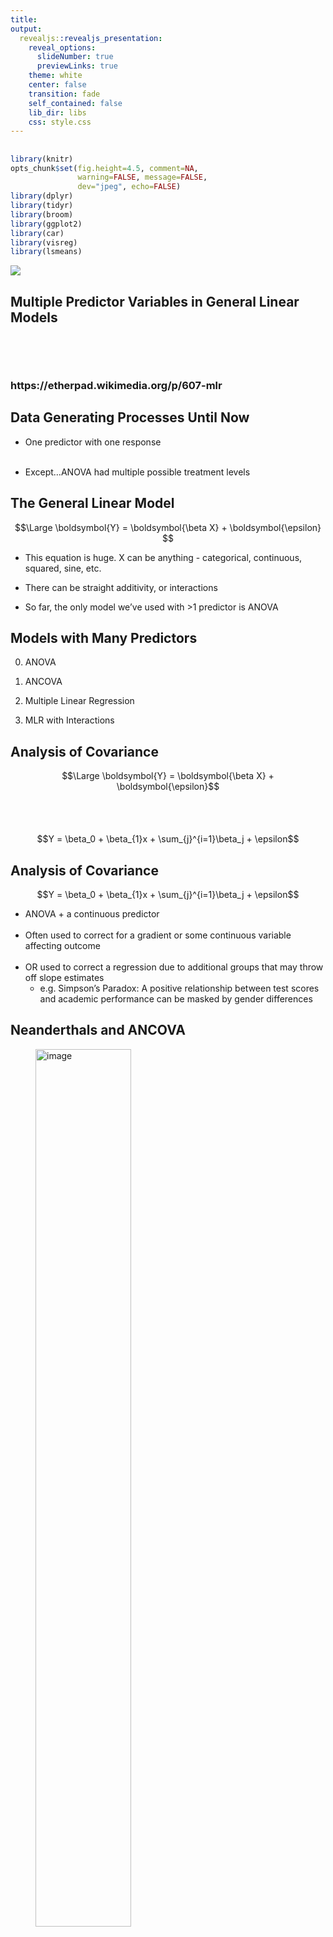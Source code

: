 ```yaml
---
title:
output:
  revealjs::revealjs_presentation:
    reveal_options:
      slideNumber: true
      previewLinks: true
    theme: white
    center: false
    transition: fade
    self_contained: false
    lib_dir: libs
    css: style.css
---
```


## 
```r
library(knitr)
opts_chunk$set(fig.height=4.5, comment=NA, 
               warning=FALSE, message=FALSE, 
               dev="jpeg", echo=FALSE)
library(dplyr)
library(tidyr)
library(broom)
library(ggplot2)
library(car)
library(visreg)
library(lsmeans)

```
![](images/23/wonka_mult_regression.jpg)
<h2> Multiple Predictor Variables in General Linear Models</h2>

##
\ 
\
\
<h3>https://etherpad.wikimedia.org/p/607-mlr</h3>

## Data Generating Processes Until Now

-   One predictor with one response\
    \

-   Except...ANOVA had multiple possible treatment levels

## The General Linear Model

$$\Large \boldsymbol{Y} = \boldsymbol{\beta X} + \boldsymbol{\epsilon} $$  

-   This equation is huge. X can be anything - categorical,
    continuous, squared, sine, etc.

-   There can be straight additivity, or interactions

-   So far, the only model we've used with >1 predictor is ANOVA


## Models with Many Predictors

0.   ANOVA

1.   ANCOVA

2.   Multiple Linear Regression

3.   MLR with Interactions


## Analysis of Covariance

$$\Large \boldsymbol{Y} = \boldsymbol{\beta X} + \boldsymbol{\epsilon}$$  
\
\
$$Y = \beta_0 + \beta_{1}x  + \sum_{j}^{i=1}\beta_j + \epsilon$$  


## Analysis of Covariance

$$Y = \beta_0 + \beta_{1}x  + \sum_{j}^{i=1}\beta_j + \epsilon$$  


-   ANOVA + a continuous predictor\
\
-   Often used to correct for a gradient or some continuous variable affecting outcome\
\
-   OR used to correct a regression due to additional groups that may throw off slope estimates\
      - e.g. Simpson's Paradox: A positive relationship between test scores and academic performance can be masked by gender differences



## Neanderthals and ANCOVA

![image](./images/23/neanlooking.jpeg){width="60.00000%"}

Who had a bigger brain: Neanderthals or us?





## The Means Look the Same...

```r
neand <- read.csv("./data/23/18q09NeanderthalBrainSize.csv")
neand_plot_box <- qplot(species, lnbrain, data=neand, fill=species, geom="boxplot")  + theme_bw()
neand_plot_box
```



## But there appears to be a Relationship Between Body and Brain Mass

```r
neand_plot <- qplot(lnmass, lnbrain, data=neand, color=species, size=I(3))  + theme_bw()
neand_plot
```



## And Mean Body Mass is Different

```r
neand_plot_box2 <- qplot(species, lnmass, data=neand, fill=species, geom="boxplot")  + theme_bw()
neand_plot_box2
```

## 
\
\
![](images/23/redo_analysis.jpg)

## Analysis of Covariance (control for a covariate)

```r
neand_lm <- lm(lnbrain ~ species + lnmass, data=neand)

```


```r
neand <- cbind(neand, predict(neand_lm, interval="confidence"))

neand_plot +
  geom_line(data=neand, aes(y=fit)) + 
  geom_ribbon(data=neand, aes(ymin=lwr, 
                              ymax=upr), 
              fill="lightgrey", 
              alpha=0.5) 
```

ANCOVA: Evaluate a categorical effect(s), controlling for a *covariate* (parallel lines)\
 
Groups modify the *intercept*.


## The Steps of Statistical Modeling
1. What is your question?
2. What model of the world matches your question?
3. Build a test
4. Evaluate test assumptions
5. Evaluate test results
6. Visualize


## Assumptions of Multiway Anova
-   Independence of data points

-   Normality and homoscedacticity within groups (of residuals)

-   No relationship between fitted and residual values

-   Additivity of Treatment and Covariate (Parallel Slopes)


## The Usual Suspects of Assumptions
```r
par(mfrow=c(2,2))
plot(neand_lm, which=c(1,2,5), cex.lab=1.4)
par(mfrow=c(1,1))
```

## Group Residuals
```r
residualPlots(neand_lm, cex.lab=1.4, test=FALSE)
```

## Test for Parallel Slopes
We test a model where
$$Y = \beta_0 + \beta_{1}x  + \sum_{j}^{i=1}\beta_j + \sum_{k}^{i=1}\beta_{j}x + \epsilon$$
<div class="fragment">

```r
neand_lm_int <- lm(lnbrain ~ species * lnmass, data=neand)
knitr::kable(Anova(neand_lm_int))
```

</div>
\
<div class="fragment">If you have an interaction, welp, that's a different model - slopes vary by group!</div>

## Ye Olde F-Test
```r
knitr::kable(Anova(neand_lm))
```

<span class="fragment">What type of Sums of Squares?</span>\
\
<span class="fragment">II!</span>

## Vsualizing Result
```r
```

## Parcelling Out Covariate

```r
crPlots(neand_lm)
```

## Parcelling Out Covariate with PostHocs & Least Square Menas
```r
options(digits=3)
contrast(lsmeans(neand_lm, spec="species"), "tukey")
options(digits=5)
```

Evluated at mean of covariate


## Models with Many Predictors

0.   ANOVA

1.   ANCOVA

2.   <font color="red">Multiple Linear Regression</font>

3.   MLR with Interactions

## One-Way ANOVA Graphically

![image](./images/23/anova.png){width="60.00000%"}



## Multiple Linear Regression?

![image](./images/23/regression1.png){width="60.00000%"}


<div style="text-align:left">Note no connection between predictors, as in ANOVA. This is ONLY true ifwe have manipulated variables so that there is no relationship between
the two. This is not often the case!</div>



## Multiple Linear Regression

![image](./images/23/regression2.png){width="60.00000%"}


<div style="text-align:left">Curved double-headed arrow indicates COVARIANCE between predictors that we must account for.  
\
MLR controls for the correlation - estimates unique contribution of each predictor.
</div>


## Calculating Multiple Regression Coefficients with OLS

$$\boldsymbol{Y} = \boldsymbol{b X} + \boldsymbol{\epsilon}$$

<div style="text-align:left">
Remember in Simple Linear Regression $b = \frac{cov_{xy}}{var_{x}}$?\
\
In Multiple Linear Regression
$\boldsymbol{b} = \boldsymbol{cov_{xy}}\boldsymbol{S_{x}^{-1}}$\
\
where $\boldsymbol{cov_{xy}}$ is the covariances of $\boldsymbol{x_i}$
with $\boldsymbol{y}$ and $\boldsymbol{S_{x}^{-1}}$ is the
variance/covariance matrix of all *Independent variables*\
</div>


##  {data-background="images/23/fires.jpg"}
<div style="bottom:100%; text-align:left; background:goldenrod">Five year study of wildfires & recovery in Southern California shur- blands in 1993. 90 plots (20 x 50m)
(data from Jon Keeley et al.)</div>



## What causes species richness?

- Distance from fire patch 
- Elevation
- Abiotic index
- Patch age
- Patch heterogeneity
- Severity of last fire
- Plant cover

## Many Things may Influence Species Richness

```r
keeley <- read.csv("data/23/Keeley_rawdata_select4.csv")
pairs(keeley)
```

## Our Model
\
\
$$Richness =\beta_{0} ̃+ \beta_{1} cover +\beta_{2} firesev + \beta_{3}hetero +\epsilon$$
\
\
<div class="fragment">

```r

klm <- lm(rich ~ cover + firesev + hetero, data=keeley)
```
</div>

## Testing Assumptions
> - Data Generating Process: Linearity \
\
> - Error Generating Process: Normality & homoscedasticity of residuals  
\
> - Data: Outliers not influencing residuals  
\
> - Predictors: Minimal multicollinearity

## 
![](./images/23/gosling_multicollinearity.jpg)

## Checking for Multicollinearity: Correlation Matrices

```r
with(keeley, cor(cbind(cover, firesev, hetero)))
``` 

<div style="text-align:left">Correlations over 0.4 can
be problematic, but, they may be OK even as high as 0.8. \
\
Beyond this, are you getting unique information from each variable?</div>



## Checking for Multicollinearity: Variance Inflation Factor

> - Consider $y = \beta_{0} + \beta_{1}x_{1}  + \beta_{2}x_{2} + \epsilon$ \
\
> - And $X_{1} = \alpha_{0} + \alpha_{2}x_{2} + \epsilon_j$ \
\
> - $var(\beta_{1}) = \frac{\sigma^2}{(n-1)\sigma^2_{X_1}}\frac{1}{1-R^{2}_1}$
\
\
<span class="fragment">$$VIF = \frac{1}{1-R^2_{1}}$$ </span>

## Checking for Multicollinearity: Variance Inflation Factor
$$VIF_1 = \frac{1}{1-R^2_{1}}$$ 


```r
vif(klm)
``` 

<div style="text-align:left">VIF $>$ 5 or 10 can be problematic and indicate an unstable solution. \
\
Solution: evaluate correlation and drop a predictor
</div>


## Other Diagnostics as Usual!

```r
par(mfrow=c(2,2))
plot(klm, which=c(1,2,5))
par(mfrow=c(1,1))
```



## Examine Residuals With Respect to Each Predictor

```r
residualPlots(klm, test=FALSE)
```



## Which Variables Explained Variation: Type II Marginal SS

```r
knitr::kable(Anova(klm), digits=2)
``` 


If order of entry matters, can use type I. Remember, what models are you comparing?



## What’s Going On: Type I and II Sums of Squares

  ------------ ------------ ------------ --
                  Type I      Type II    
   Test for A     A v. 1     A + B v. B  
   Test for B   A + B v. A   A + B v. A  
  ------------ ------------ ------------ --

\
\

-   Type II more conservative for A



## The coefficients

```r
knitr::kable(coef(summary(klm)), digits=2)
``` 

R<sup>2</sup> = `r summary(klm)$r.square`


## Comparing Coefficients on the Same Scale

$$r_{xy} = b_{xy}\frac{sd_{x}}{sd_{y}}$$ 

```r
library(QuantPsyc) 
lm.beta(klm)
```


## Visualization of 4-D Multivariate Models is Difficult!

```r

qplot(cover, rich, data=keeley, colour=firesev, size=firesev^2) +
  theme_bw(base_size=14) + 
  scale_color_gradient(low="yellow", high="purple") +
  scale_size_continuous(range=c(1,10))
```



## Component-Residual Plots Aid in Visualization

```r
crPlots(klm, smoother=F)
```

Takes effect of predictor + residual of response

## Added Variable Plot to Show Unique Contributions when Holding Others Constant
```r
avPlots(klm)
```

## Or Show Regression at Median of Other Variables

```r
par(mfrow=c(2,2))
visreg::visreg(klm, cex.lab=1.3)
par(mfrow=c(1,1))
``` 

## Or Show Predictions Overlaid on Data

```r
pred_info <- crossing(cover = seq(0,1.5, length.out=100),
                      firesev=c(2,5,8)) %>%
  crossing(hetero=c(0.5, 0.8)) %>%
  modelr::add_predictions(klm, var="rich") %>%
  dplyr::mutate(hetero_split = hetero)

ggplot(pred_info, mapping=aes(x=cover, y=rich)) +
  geom_line(lwd=1.5, mapping=aes(color=factor(firesev), group=paste(firesev, hetero))) +
    facet_wrap(~hetero_split) +
  geom_point(data=keeley %>% 
               dplyr::mutate(hetero_split = ifelse(hetero<mean(hetero), 0.5, 0.8))) +
  theme_bw(base_size=14)
```


## Models with Many Predictors

0.   ANOVA

1.   ANCOVA

2.   Multiple Linear Regression

3.   <font color="red">MLR with Interactions</font>



## Problem: What if Continuous Predictors are Not Additive?

```r
source("./3dplotting.R")
with(keeley, scatterPlot3d(age,elev,firesev, 
                           col="black", xlab="age", ylab="elev", zlab="firesev",
                           phi=20, theta=-25))

```




## Problem: What if Continuous Predictors are Not Additive?

```r
keeley$egroup <- keeley$elev<600
k_plot <- qplot(age, firesev, data=keeley, color=elev, size=elev)  + theme_bw() +
  scale_color_continuous(low="blue", high="red")
k_plot 
```


## Problem: What if Continuous Predictors are Not Additive?

```r
k_plot + stat_smooth(method="lm", aes(group=egroup))
```

##
\
\
![](./images/23/regression_depression.jpg)

## Model For Age Interacting with Elevation to Influence Fire Severity
$$y = \beta_0 + \beta_{1}x_{1} + \beta_{2}x_{2}+ \beta_{3}x_{1}x_{2}$$
\
\
```r
keeley_lm_int <- lm(firesev ~ age*elev, data=keeley)
```

## Testing Assumptions
> - Data Generating Process: Linearity \
\
> - Error Generating Process: Normality & homoscedasticity of residuals  
\
> - Data: Outliers not influencing residuals  \
\
> - Predictors: Minimal collinearity

## Other Diagnostics as Usual!

```r
par(mfrow=c(2,2))
plot(keeley_lm_int, which=c(1,2,5))
par(mfrow=c(1,1))
```



## Examine Residuals With Respect to Each Predictor

```r
residualPlots(keeley_lm_int, test=FALSE)
```


## Interactions, VIF, and Centering
```r
vif(keeley_lm_int)
```
\
<div style="text-align:left">
This isn't that bad. But it can be. \
\
Often, interactions or nonlinear derived predictors are collinear with one or more of their predictors. \
\
To remove, this, we **center** predictors - i.e., $X_i - mean(X)$
</div>

## Interpretation of Centered Coefficients
$$\huge X_i - \bar{X}$$


> - Additive coefficients are the effect of a predictor at the mean value of the other predictors \
\
> -   Intercepts are at the mean value of all predictors \
\
> -   Visualization will keep you from getting confused! \

## Interactions, VIF, and Centering
$$y = \beta_0 + \beta_{1}(x_{1}-\bar{x_{1}}) + \beta_{2}(x_{2}-\bar{x_{2}})+ \beta_{3}(x_{1}-\bar{x_{1}})(x_{2}-\bar{x_{2}})$$

\
\
<p align="left">Variance Inflation Factors for Centered Model:</p>
```r
keeley <- keeley %>%
  mutate(age_c = age-mean(age),
         elev_c = elev - mean(elev))

keeley_lm_int_cent <- lm(firesev ~ age_c*elev_c, data=keeley)

vif(keeley_lm_int_cent)
```

## F-Tests to Evaluate Model
What type of Sums of Squares??

<div class="fragment">
```r
knitr::kable(Anova(keeley_lm_int))
```


## Coefficients!
```r
knitr::kable(coef(summary(keeley_lm_int)))
```

\
\
R<sup>2</sup> = `r summary(keeley_lm_int)$r.square`\
\
Note that additive coefficients signify the effect of one predictor in the abscence of all others.

## Centered Coefficients!
```r
knitr::kable(coef(summary(keeley_lm_int_cent)))
```

\
\
R<sup>2</sup> = `r summary(keeley_lm_int_cent)$r.square`\
\
Note that additive coefficients signify the effect of one predictor at the average level of all others.

## Interpretation
> - What the heck does an interaction effect mean?\
\
> - We can look at the effect of one variable at different levels of the other\
\
> - We can look at a surface \
\
> - We can construct *counterfactual* plots showing how changing both variables influences our outcome

## Age at Different Levels of Elevation
```r
visreg(keeley_lm_int, "age", by="elev")
```

## Elevation at Different Levels of Age
```r
visreg(keeley_lm_int, "elev", by="age")
```

## Surfaces and Other 3d Objects
```r
abcSurf(keeley_lm_int, phi=20, theta=-65, col="lightblue") -> p 

with(keeley, scatterPlot3d(age,elev,firesev, add=T, background=p, col="black", alpha=0.4))
```

## Or all in one plot
```r
k_pred <- crossing(elev = 100:1200, age = quantile(keeley$age)) %>%
  modelr::add_predictions(keeley_lm_int, var="firesev") %>%
  mutate(age_levels = paste("Age = ", age, sep=""))

ggplot() +
  geom_point(keeley, mapping=aes(x=elev, y=firesev, color=age, size=age)) +
  geom_line(data=k_pred, mapping=aes(x=elev, y=firesev, color=age, group=age)) +
  scale_color_continuous(low="blue", high="red") +
  theme_bw(base_size=17)
```

## Without Data and Including CIs
```r

k <- predict(keeley_lm_int, newdata=k_pred, se.fit=TRUE, interval="confidence")
k_pred$lwr = k$fit[,2]
k_pred$upr = k$fit[,3]

ggplot() +
  geom_ribbon(data=k_pred, mapping=aes(x=elev, y=firesev, group=age, ymin = lwr, ymax=upr),
              alpha=0.1) +
  geom_line(data=k_pred, mapping=aes(x=elev, y=firesev, color=age, group=age)) +
  scale_color_continuous(low="blue", high="red") +
  theme_bw(base_size=17)
```

## A Heatmap Approach
```r
k_pred_grid <- crossing(elev = 100:1200, age = 3:60) %>%
  modelr::add_predictions(keeley_lm_int, var="firesev")

ggplot(k_pred_grid, mapping=aes(x=age, y=elev, colour=firesev)) +
  geom_tile() +
#  scale_color_continuous(low="lightblue", high="red")
  scale_color_gradient2(low = "blue", high="red", mid="white", midpoint=5)
```

## 
\
\
![](images/23/matrix_regression.jpg)
\
<span class="fragment">We can do a *lot* with the general linear model!<br></span>
<span class="fragment">You are only limited by the biological models you can imagine.</span>
